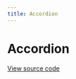 ```yaml
---
title: Accordion
--- 
```


# Accordion

[View source code](https://github.com/Spendesk/grapes/tree/master/src/components/Accordion)